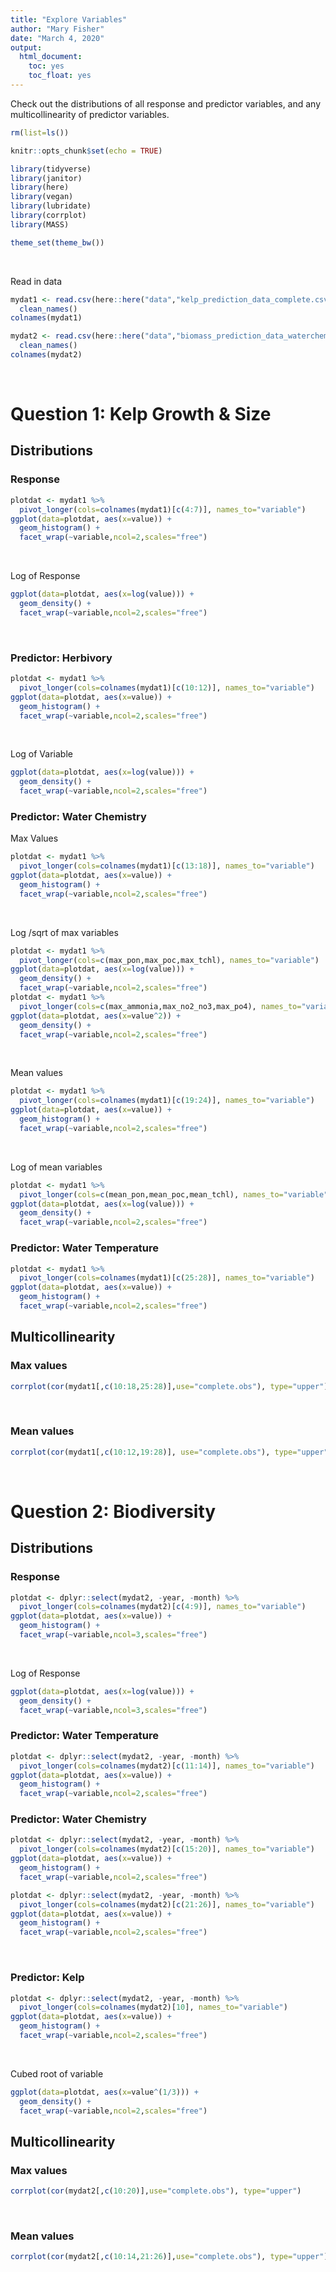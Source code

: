 ```yaml
---
title: "Explore Variables"
author: "Mary Fisher"
date: "March 4, 2020"
output: 
  html_document:
    toc: yes
    toc_float: yes
---
```


Check out the distributions of all response and predictor variables, and any multicollinearity of predictor variables.



```r
rm(list=ls())

knitr::opts_chunk$set(echo = TRUE)

library(tidyverse)
library(janitor)
library(here)
library(vegan)
library(lubridate)
library(corrplot)
library(MASS)

theme_set(theme_bw())
```
<br>

Read in data
```r
mydat1 <- read.csv(here::here("data","kelp_prediction_data_complete.csv")) %>%
  clean_names()
colnames(mydat1)

mydat2 <- read.csv(here::here("data","biomass_prediction_data_waterchem_bysite_complete.csv")) %>%
  clean_names()
colnames(mydat2)
```
<br>


# Question 1: Kelp Growth & Size

## Distributions

### Response
```r
plotdat <- mydat1 %>%
  pivot_longer(cols=colnames(mydat1)[c(4:7)], names_to="variable")
ggplot(data=plotdat, aes(x=value)) + 
  geom_histogram() + 
  facet_wrap(~variable,ncol=2,scales="free")
```
<br>

Log of Response
```r
ggplot(data=plotdat, aes(x=log(value))) + 
  geom_density() + 
  facet_wrap(~variable,ncol=2,scales="free")
```
<br>


### Predictor: Herbivory
```r
plotdat <- mydat1 %>%
  pivot_longer(cols=colnames(mydat1)[c(10:12)], names_to="variable")
ggplot(data=plotdat, aes(x=value)) + 
  geom_histogram() + 
  facet_wrap(~variable,ncol=2,scales="free")
```
<br>

Log of Variable
```r
ggplot(data=plotdat, aes(x=log(value))) + 
  geom_density() + 
  facet_wrap(~variable,ncol=2,scales="free")
```


### Predictor: Water Chemistry

Max Values
```r
plotdat <- mydat1 %>%
  pivot_longer(cols=colnames(mydat1)[c(13:18)], names_to="variable")
ggplot(data=plotdat, aes(x=value)) + 
  geom_histogram() + 
  facet_wrap(~variable,ncol=2,scales="free")
```
<br>

Log /sqrt of max variables
```r
plotdat <- mydat1 %>%
  pivot_longer(cols=c(max_pon,max_poc,max_tchl), names_to="variable")
ggplot(data=plotdat, aes(x=log(value))) + 
  geom_density() + 
  facet_wrap(~variable,ncol=2,scales="free")
plotdat <- mydat1 %>%
  pivot_longer(cols=c(max_ammonia,max_no2_no3,max_po4), names_to="variable")
ggplot(data=plotdat, aes(x=value^2)) + 
  geom_density() + 
  facet_wrap(~variable,ncol=2,scales="free")
```
<br>

Mean values
```r
plotdat <- mydat1 %>%
  pivot_longer(cols=colnames(mydat1)[c(19:24)], names_to="variable")
ggplot(data=plotdat, aes(x=value)) + 
  geom_histogram() + 
  facet_wrap(~variable,ncol=2,scales="free")
```
<br>

Log of mean variables
```r
plotdat <- mydat1 %>%
  pivot_longer(cols=c(mean_pon,mean_poc,mean_tchl), names_to="variable")
ggplot(data=plotdat, aes(x=log(value))) + 
  geom_density() + 
  facet_wrap(~variable,ncol=2,scales="free")
```



### Predictor: Water Temperature

```r
plotdat <- mydat1 %>%
  pivot_longer(cols=colnames(mydat1)[c(25:28)], names_to="variable")
ggplot(data=plotdat, aes(x=value)) + 
  geom_histogram() + 
  facet_wrap(~variable,ncol=2,scales="free")
```

## Multicollinearity

### Max values

```r
corrplot(cor(mydat1[,c(10:18,25:28)],use="complete.obs"), type="upper")
```
<br>

### Mean values
```r
corrplot(cor(mydat1[,c(10:12,19:28)], use="complete.obs"), type="upper")
```
<br>


# Question 2: Biodiversity

## Distributions

### Response
```r
plotdat <- dplyr::select(mydat2, -year, -month) %>%
  pivot_longer(cols=colnames(mydat2)[c(4:9)], names_to="variable")
ggplot(data=plotdat, aes(x=value)) + 
  geom_histogram() + 
  facet_wrap(~variable,ncol=3,scales="free")
```
<br>

Log of Response
```r
ggplot(data=plotdat, aes(x=log(value))) + 
  geom_density() + 
  facet_wrap(~variable,ncol=3,scales="free")
```

### Predictor: Water Temperature
```r
plotdat <- dplyr::select(mydat2, -year, -month) %>%
  pivot_longer(cols=colnames(mydat2)[c(11:14)], names_to="variable")
ggplot(data=plotdat, aes(x=value)) + 
  geom_histogram() + 
  facet_wrap(~variable,ncol=2,scales="free")
```

### Predictor: Water Chemistry
```r
plotdat <- dplyr::select(mydat2, -year, -month) %>%
  pivot_longer(cols=colnames(mydat2)[c(15:20)], names_to="variable")
ggplot(data=plotdat, aes(x=value)) + 
  geom_histogram() + 
  facet_wrap(~variable,ncol=2,scales="free")
```
```r
plotdat <- dplyr::select(mydat2, -year, -month) %>%
  pivot_longer(cols=colnames(mydat2)[c(21:26)], names_to="variable")
ggplot(data=plotdat, aes(x=value)) + 
  geom_histogram() + 
  facet_wrap(~variable,ncol=2,scales="free")
```
<br>

### Predictor: Kelp

```r
plotdat <- dplyr::select(mydat2, -year, -month) %>%
  pivot_longer(cols=colnames(mydat2)[10], names_to="variable")
ggplot(data=plotdat, aes(x=value)) + 
  geom_histogram() + 
  facet_wrap(~variable,ncol=2,scales="free")
```
<br>

Cubed root of variable
```r
ggplot(data=plotdat, aes(x=value^(1/3))) + 
  geom_density() + 
  facet_wrap(~variable,ncol=2,scales="free")
```

## Multicollinearity

### Max values

```r
corrplot(cor(mydat2[,c(10:20)],use="complete.obs"), type="upper")
```
<br>

### Mean values
```r
corrplot(cor(mydat2[,c(10:14,21:26)],use="complete.obs"), type="upper")
```












